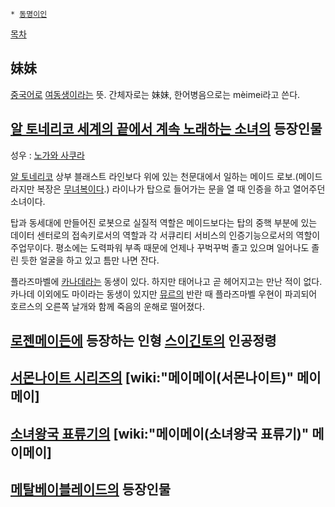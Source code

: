  * [[동명이인]]

[[목차]]
== 妹妹 ==
[[중국어]]로 [[여동생]]이라는 뜻. 간체자로는 妹妹, 한어병음으로는 mèimei라고 쓴다.

== [[알 토네리코 세계의 끝에서 계속 노래하는 소녀]]의 등장인물 ==
성우 : [[노가와 사쿠라]]

[[알 토네리코]] 상부 블래스트 라인보다 위에 있는 천문대에서 일하는 메이드 로보.(메이드라지만 복장은 [[무녀]]복이다.) 라이나가 탑으로 들어가는 문을 열 때 인증을 하고 열어주던 소녀이다. 

탑과 동세대에 만들어진 로봇으로 실질적 역할은 메이드보다는 탑의 중핵 부분에 있는 데이터 센터로의 접속키로서의 역할과 각 서큐리티 서비스의 인증기능으로서의 역할이 주업무이다. 평소에는 도력파워 부족 때문에 언제나 꾸벅꾸벅 졸고 있으며 일어나도 졸린 듯한 얼굴을 하고 있고 틈만 나면 잔다.

플라즈마벨에 [[카나데]]라는 동생이 있다. 하지만 태어나고 곧 헤어지고는 만난 적이 없다. 카나데 이외에도 마이라는 동생이 있지만 [[뮤르]]의 반란 때 플라즈마벨 우현이 파괴되어 호르스의 오른쪽 날개와 함께 죽음의 운해로 떨어졌다.

== [[로젠메이든]]에 등장하는 인형 [[스이긴토]]의 인공정령 ==

== [[서몬나이트 시리즈]]의 [wiki:"메이메이(서몬나이트)" 메이메이] ==

== [[소녀왕국 표류기]]의 [wiki:"메이메이(소녀왕국 표류기)" 메이메이] ==

== [[메탈베이블레이드]]의 등장인물 ==
